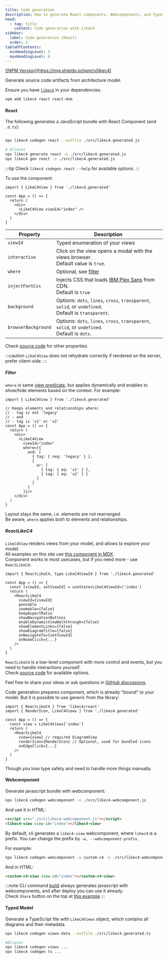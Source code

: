 ```yaml
---
title: Code generation
description: How to generate React components, Webcomponents, and TypeScript models from the LikeC4 DSL.
head:
  - tag: title
    content: Code generation with LikeC4
sidebar:
  label: Code generation (React)
  order: 2
tableOfContents:
  minHeadingLevel: 3
  maxHeadingLevel: 6    
---
```



<p>
<a href="https://www.npmjs.com/package/likec4" target="_blank">![NPM Version](https://img.shields.io/npm/v/likec4)</a>
</p>

Generate source code artifacts from architecture model.

Ensure you have [`likec4`](https://www.npmjs.com/package/likec4) in your dependencies:

```sh
npm add likec4 react react-dom
```

#### React

The following generates a JavaScript bundle with React Component (and `.d.ts`):

```sh

npx likec4 codegen react --outfile ./src/likec4.generated.js

# Aliases
npx likec4 generate react -o ./src/likec4.generated.js
npx likec4 gen react -o ./src/likec4.generated.js

```

:::tip
Check `likec4 codegen react --help` for available options.
:::

To use the component:

```tsx
import { LikeC4View } from './likec4.generated'

const App = () => {
  return (
    <div>
      <LikeC4View viewId="index" />
    </div>
  )
}
```

| Property            | Description                                                                                         |
| -----------------   | --------------------------------------------------------------------------------------------------- |
| `viewId`            | Typed enumeration of your views                                                                     |
| `interactive`       | Click on the view opens a modal with the views browser.<br/>Default value is `true`.                |
| `where`             | Optional, see [filter](#filter) |
| `injectFontCss`     | Injects CSS that loads <a href='https://fontsource.org/fonts/ibm-plex-sans' target='_blank'>IBM Plex Sans</a> from CDN.<br/>Default is `true` |
| `background`        | Options: `dots`, `lines`, `cross`, `transparent`, `solid`, or `undefined`.<br/>Default is `transparent`. |
| `browserBackground` | Options: `dots`, `lines`, `cross`, `transparent`, `solid`, or `undefined`.<br/>Default is `dots`. |

Check <a href="https://github.com/likec4/likec4/blob/main/packages/likec4/app/react/components/types.ts#L18" target="_blank">source code</a> for other properties.

:::caution
`LikeC4View` does not rehydrate correctly if rendered on the server, prefer client-side.
:::

##### Filter

`where` is same [view predicate](/dsl/views#filter), but applies dynamically and enables to show/hide elements based on the context. For example:

```tsx
import { LikeC4View } from './likec4.generated'

// Keeps elements and relationships where:
// - tag is not 'legacy'
// - and 
// - tag is 'v1' or 'v2'
const App = () => {
  return (
    <div>
      <LikeC4View
        viewId="index"
        where={{
          and: [
            { tag: { neq: 'legacy' } },
            { 
              or: [
                { tag: { eq: 'v1' } },
                { tag: { eq: 'v2' } }
              ] 
            }
          ]
        }}/>
    </div>
  )
}
```

Layout stays the same, i.e. elements are not rearranged.  
Be aware, `where` applies both to elements and relationships.

##### ReactLikeC4

`LikeC4View` renders views from your model, and allows to explore your model.  
All examples on this site use [this component in MDX](https://github.com/likec4/likec4/blob/9e638f37d74b2a0133660dcc213143b1172304a1/apps/docs/src/components/dynamic-view/DynamicLikeC4View.astro#L9-L14).  
Component works in most usecases, but if you need more - use `ReactLikeC4`:

```tsx
import { ReactLikeC4, type LikeC4ViewId } from './likec4.generated'

const App = () => {
  const [viewId, setViewId] = useState<LikeC4ViewId>('index')
  return (
    <ReactLikeC4
      viewId={viewId}
      pannable
      zoomable={false} 
      keepAspectRatio
      showNavigationButtons
      enableDynamicViewWalkthrough={false}
      showElementLinks={false}
      showDiagramTitle={false}
      onNavigateTo={setViewId}
      onNodeClick={...}
    />
  )
}
```

`ReactLikeC4` is a low-level component with more control and events, but you need to handle interactions yourself.  
Check <a href="https://github.com/likec4/likec4/blob/main/packages/diagram/src/LikeC4Diagram.props.ts#L61" target="_blank">source code</a> for available options.

Feel free to share your ideas or ask questions in <a href="https://github.com/likec4/likec4/discussions/" target='_blank'>GitHub discussions</a>.

<Aside type='tip' title="Generic version" >
Code generation prepares component, which is already "bound" to your model.  
But it is possible to use generic from the library:

```tsx
import { ReactLikeC4 } from 'likec4/react'
import { RenderIcon, LikeC4Views } from './likec4.generated'

const App = () => {
  const view = LikeC4Views['index']
  return (
    <ReactLikeC4
      view={view} // required DiagramView
      renderIcon={RenderIcon} // Optional, used for bundled icons
      onEdgeClick={...}
    />
  )
}
```

Though you lose type safety and need to handle more things manually.

</Aside>

#### Webcomponent

Generate javascript bundle with webcomponent:

```sh
npx likec4 codegen webcomponent -o ./src/likec4-webcomponent.js
```  

And use it in HTML:

```html
<script src="./src/likec4-webcomponent.js"></script>
<likec4-view view-id="index"></likec4-view>
```

By default, cli generates a `likec4-view` webcomponent, where `likec4` is a prefix.
You can change the prefix by `-w, --webcomponent-prefix`.

For example:

```sh
npx likec4 codegen webcomponent -w custom-c4 -o ./src/likec4-webcomponent.js
```  

And in HTML:

```html
<custom-c4-view view-id="index"></custom-c4-view>
```

:::note
CLI command [build](/tooling/cli/#build-static-website) always generates javascript with webcomponents, and after deploy you can use it already.  
Check `Share` button on the top at <a href="https://template.likec4.dev/view/cloud" target="_blank">this example</a>
:::

#### Typed Model

Generate a TypeScript file with `LikeC4Views` object, which contains all diagrams and their metadata.

```sh
npx likec4 codegen views-data --outfile ./src/likec4.generated.ts

#Aliases
npx likec4 codegen views ...
npx likec4 codegen ts ...
```
